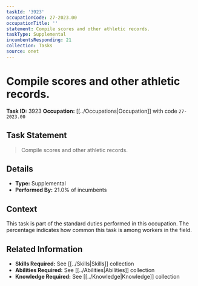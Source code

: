 ```yaml
---
taskId: '3923'
occupationCode: 27-2023.00
occupationTitle: ''
statement: Compile scores and other athletic records.
taskType: Supplemental
incumbentsResponding: 21
collection: Tasks
source: onet
---
```

# Compile scores and other athletic records.

**Task ID:** 3923
**Occupation:** [[../Occupations|Occupation]] with code `27-2023.00`

## Task Statement

> Compile scores and other athletic records.

## Details

- **Type:** Supplemental
- **Performed By:** 21.0% of incumbents

## Context

This task is part of the standard duties performed in this occupation. The percentage indicates how common this task is among workers in the field.

## Related Information

- **Skills Required:** See [[../Skills|Skills]] collection
- **Abilities Required:** See [[../Abilities|Abilities]] collection
- **Knowledge Required:** See [[../Knowledge|Knowledge]] collection
